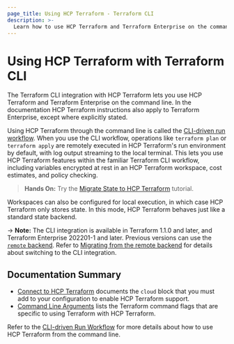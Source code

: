 ```yaml
---
page_title: Using HCP Terraform - Terraform CLI
description: >-
  Learn how to use HCP Terraform and Terraform Enterprise on the command line with the Terraform CLI.
---
```


# Using HCP Terraform with Terraform CLI

The Terraform CLI integration with HCP Terraform lets you use HCP Terraform and Terraform Enterprise on the command line. In the documentation HCP Terraform instructions also apply to Terraform Enterprise, except where explicitly stated.

Using HCP Terraform through the command line is called the [CLI-driven run workflow](/terraform/cloud-docs/run/cli). When you use the CLI workflow, operations like `terraform plan` or `terraform apply` are remotely executed in HCP Terraform's run environment by default, with log output streaming to the local terminal. This lets you use HCP Terraform features within the familiar Terraform CLI workflow, including variables encrypted at rest in an HCP Terraform workspace, cost estimates, and policy checking.

> **Hands On:** Try the [Migrate State to HCP Terraform](/terraform/tutorials/cloud/cloud-migrate) tutorial.

Workspaces can also be configured for local execution, in which case HCP Terraform only stores state. In this mode, HCP Terraform behaves just like a standard state backend.

-> **Note:** The CLI integration is available in Terraform 1.1.0 and later, and Terraform Enterprise 202201-1 and later. Previous versions can use the [`remote` backend](/terraform/language/backend/remote). Refer to [Migrating from the remote
backend](/terraform/cli/cloud/settings#migrate-state-data) for details about switching to the CLI integration.

## Documentation Summary

- [Connect to HCP Terraform](/terraform/cli/cloud/settings) documents the `cloud` block that you must add to your configuration to enable HCP Terraform support.
- [Command Line Arguments](/terraform/cli/cloud/command-line-arguments) lists the Terraform command flags that are specific to using Terraform with HCP Terraform.

Refer to the [CLI-driven Run Workflow](/terraform/cloud-docs/run/cli) for more details about how to use HCP Terraform from the command line.
